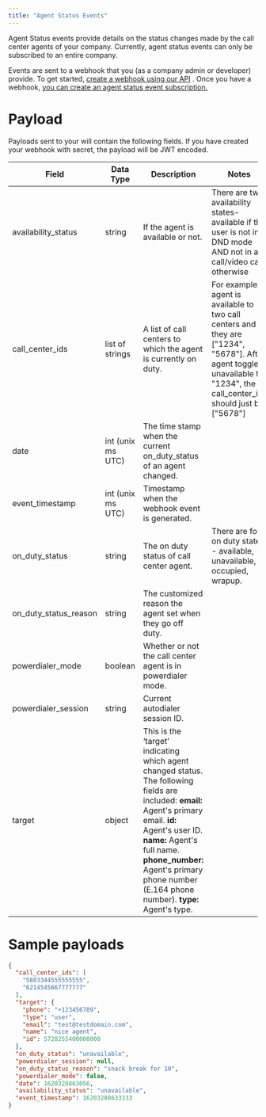 ```yaml
---
title: "Agent Status Events"
---
```

Agent Status events provide details on the status changes made by the call center agents of your company. Currently, agent status events can only be subscribed to an entire company.

Events are sent to a webhook that you (as a company admin or developer) provide. To get started, [create a webhook using our API](/reference/webhookscreate)
. Once you have a webhook, [you can create an agent status event subscription.](/reference/webhook_agent_status_event_subscriptioncreate)

# Payload

Payloads sent to your will contain the following fields. If you have created your webhook with secret, the payload will be JWT encoded.

| Field | Data Type | Description | Notes |
| --- | --- | --- | --- |
| availability\_status | string | If the agent is available or not. | There are two availability states- available if the user is not in DND mode AND not in a call/video call, otherwise |
| call\_center\_ids | list of strings | A list of call centers to which the agent is currently on duty. | For example, if agent is available to two call centers and they are \["1234", "5678"\]. After agent toggle unavailable to "1234", the call\_center\_ids should just be \["5678"\] |
| date | int (unix ms UTC) | The time stamp when the current on\_duty\_status of an agent changed. |     |
| event\_timestamp | int (unix ms UTC) | Timestamp when the webhook event is generated. |     |
| on\_duty\_status | string | The on duty status of call center agent. | There are four on duty states - available, unavailable, occupied, wrapup. |
| on\_duty\_status\_reason | string | The customized reason the agent set when they go off duty. |     |
| powerdialer\_mode | boolean | Whether or not the call center agent is in powerdialer mode. |     |
| powerdialer\_session | string | Current autodialer session ID. |     |
| target | object | This is the ‘target’ indicating which agent changed status.    The following fields are included:    **email:** Agent's primary email.  **id:** Agent's user ID.  **name:** Agent's full name.  **phone\_number:** Agent's primary phone number (E.164 phone number).  **type:** Agent's type. |     |

# Sample payloads

```json
{
  "call_center_ids": [
    "5883344555555555",
    "6214545667777777"
  ],
  "target": {
    "phone": "+123456789",
    "type": "user",
    "email": "test@testdomain.com",
    "name": "nice agent",
    "id": 5728255400000000
  },
  "on_duty_status": "unavailable",
  "powerdialer_session": null,
  "on_duty_status_reason": "snack break for 10",
  "powerdialer_mode": false,
  "date": 1620328863056,
  "availability_status": "unavailable",
  "event_timestamp": 16203288633333
}
```

